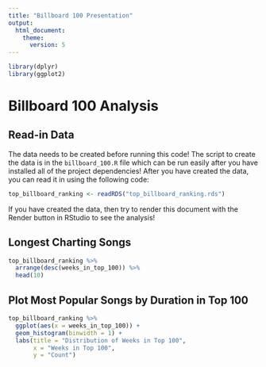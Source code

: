 ```yaml
---
title: "Billboard 100 Presentation"
output:
  html_document:
    theme:
      version: 5
---
```




```r
library(dplyr)
library(ggplot2)
```

# Billboard 100 Analysis

## Read-in Data

The data needs to be created before running this code! The script to create the data is in the `billboard_100.R` file which can be run easily after you have installed all of the project dependencies! After you have created the data, you can read it in using the following code:

```r
top_billboard_ranking <- readRDS("top_billboard_ranking.rds")
```

If you have created the data, then try to render this document with the Render button in RStudio to see the analysis!

## Longest Charting Songs

```r
top_billboard_ranking %>%
  arrange(desc(weeks_in_top_100)) %>%
  head(10)
```

## Plot Most Popular Songs by Duration in Top 100


```r
top_billboard_ranking %>%
  ggplot(aes(x = weeks_in_top_100)) +
  geom_histogram(binwidth = 1) +
  labs(title = "Distribution of Weeks in Top 100",
       x = "Weeks in Top 100",
       y = "Count")
```

